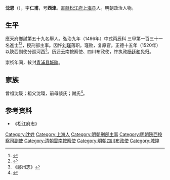 {{明清人物信息框
| 姓名 = 沈恩
| 原名 =
| 圖片名稱= 沈恩.jpg
| 圖片大小 = 300px
| 圖片說明 = 
| 最高職務 = 四川布政使
| 國家 = 大明
| 爵位 =
| 籍貫 = [[南直隸|直隸]][[松江府|松江府]][[上海縣|上海縣]]
| 族裔 = 漢族
| 字號 = 字仁甫，號西津
| 室名 = 
| 諡號 = 
| 出生日期 = [[成化|成化]]八年（1472年）
| 出生地點 = 
| 逝世日期 = [[嘉靖|嘉靖]]十二年（1533年）
| 逝世地點 = 
| 墓葬 =
| 配偶 =
| 親屬 = 
| 出身 = 
*弘治九年（1496年）丙辰科同進士出身
| 經歷 = 
| 著作 =
}}
'''沈恩'''（{{bd|1472年||1533年||Shen}}），字'''仁甫'''，号'''西津'''。[[南直隸|直隸]][[松江府|松江府]][[上海县|上海县]]人。明朝政治人物。

==生平==
應天府鄉試第五十九名舉人。弘治九年（1496年）中式丙辰科<!---會試第二百二十二名--->三甲第一百三十一名進士<ref>{{Cite book|title=《[[皇明贡举考|皇明贡举考]]》卷五|last=（明）[[张朝瑞|张朝瑞]]|first=|publisher=《续修四库全书》史部第828册|year=|isbn=|location=|pages=}}</ref><ref>{{Cite book|title=贡举志五种 上|last=鲁小俊，江俊伟著|first=|publisher=武汉：武汉大学出版社|year=2009|isbn=978-7-307-07043-1|location=|pages=}}</ref>，授刑部主事。因忤[[刘瑾|刘瑾]]落职。瑾败，复原官。正德十五年（1520年）以陝西副使分巡河西<ref>《鄜州志》</ref>。历迁云南按察使、四川布政使，忤执政[[杨廷和|杨廷和]]免归。

崇祯年间，敕封[[青浦县|青浦县]][[城隍|城隍]]。

== 家族 ==
曾祖沈晟；祖父沈環，前母談氏；謝氏<ref>{{Cite book|title=天一阁藏明代科举录选刊 登科录 点校本|last=龚延明主编|first=|publisher=宁波出版社|year=2016|isbn=978-7-5526-2320-8|location=宁波|pages=|quote=《明代登科錄彙編》之《弘治九年進士登科錄》}}</ref>。

==参考资料==
{{reflist}}
*《松江府志》

{{弘治九年丙辰科殿試金榜}}

{{Authority control}}

{{DEFAULTSORT:Shen沈}}
[[Category:沈姓|Category:沈姓]]
[[Category:上海人|Category:上海人]]
[[Category:明朝刑部主事|Category:明朝刑部主事]]
[[Category:明朝陝西按察司副使|Category:明朝陝西按察司副使]]
[[Category:清朝雲南按察使|Category:清朝雲南按察使]]
[[Category:明朝四川布政使|Category:明朝四川布政使]]
[[Category:城隍|Category:城隍]]